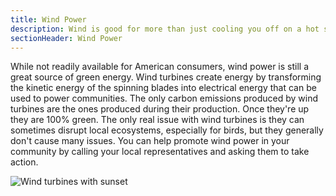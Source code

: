 ```yaml
---
title: Wind Power
description: Wind is good for more than just cooling you off on a hot summer day
sectionHeader: Wind Power
---
```


While not readily available for American consumers, wind power is still a great source of green energy.
Wind turbines create energy by transforming the kinetic energy of the spinning blades into electrical energy that can be used to power communities.
The only carbon emissions produced by wind turbines are the ones produced during their production. Once they're up they are 100% green.
The only real issue with wind turbines is they can sometimes disrupt local ecosystems, especially for birds, but they generally don't cause many issues.
You can help promote wind power in your community by calling your local representatives and asking them to take action.

<img src="https://images.unsplash.com/photo-1466611653911-95081537e5b7?w=500&auto=format&fit=crop&q=60&ixlib=rb-4.0.3&ixid=M3wxMjA3fDB8MHxzZWFyY2h8MTV8fFNvbGFyJTIwcG93ZXJ8ZW58MHx8MHx8fDA%3D" alt="Wind turbines with sunset"/>

